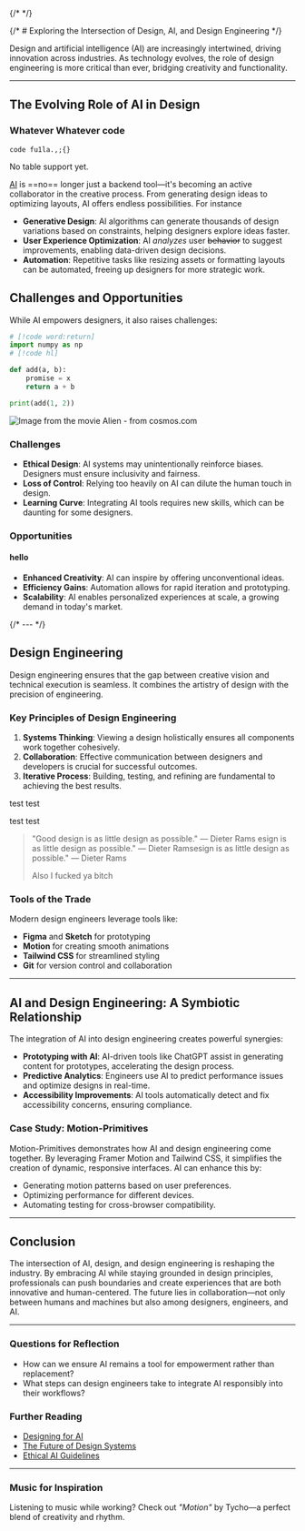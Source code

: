 {/* <Cover
  src="https://cdn.cosmos.so/affd4b79-e848-4dfd-bd42-5f2c4a847365?format=jpeg"
  alt="Image from the movie Alien - from cosmos.com"
  caption="cosmos.com"
/> */}

<TOC title="Exploring the Intersection of Design, AI, and Design Engineering" />



{/* # Exploring the Intersection of Design, AI, and Design Engineering */}

Design and artificial intelligence (AI) are increasingly intertwined, driving innovation across industries. As technology evolves, the role of design engineering is more critical than ever, bridging creativity and functionality.


---

## The Evolving Role of AI in Design

### Whatever Whatever code

`code fu1la.,;{}`

No table support yet.

[AI](https://github.com/stanley-utf8) is ==no== longer just a backend tool—it's becoming an active collaborator in the creative process. From generating design ideas to optimizing layouts, AI offers endless possibilities. For instance

- **Generative Design**: AI algorithms can generate thousands of design variations based on constraints, helping designers explore ideas faster.
- **User Experience Optimization**: AI *analyzes* user ~~behavior~~ to suggest improvements, enabling data-driven design decisions.
- **Automation**: Repetitive tasks like resizing assets or formatting layouts can be automated, freeing up designers for more strategic work.

## Challenges and Opportunities

While AI empowers designers, it also raises challenges:

<Cover
  src="trading-fours1.png"
  alt="Image from the movie Alien - from cosmos.com"
  caption="cosmosasdpiwcom"
/>

```python  showLineNumbers
# [!code word:return]
import numpy as np  
# [!code hl]

def add(a, b):
    promise = x
    return a + b 

print(add(1, 2))
```


<img
  src="trading-fours1.png"
  alt="Image from the movie Alien - from cosmos.com"
  caption="cosmos.com"
/>


### Challenges

- **Ethical Design**: AI systems may unintentionally reinforce biases. Designers must ensure inclusivity and fairness.
- **Loss of Control**: Relying too heavily on AI can dilute the human touch in design.
- **Learning Curve**: Integrating AI tools requires new skills, which can be daunting for some designers.

### Opportunities
#### hello

- **Enhanced Creativity**: AI can inspire by offering unconventional ideas.
- **Efficiency Gains**: Automation allows for rapid iteration and prototyping.
- **Scalability**: AI enables personalized experiences at scale, a growing demand in today's market.

{/* --- */}

<StarDivider variant={1} className="fill-zinc-900 dark:fill-red-400 transition-colors" />

## Design Engineering

Design engineering ensures that the gap between creative vision and technical execution is seamless. It combines the artistry of design with the precision of engineering.

### Key Principles of Design Engineering

1. **Systems Thinking**: Viewing a design holistically ensures all components work together cohesively.
2. **Collaboration**: Effective communication between designers and developers is crucial for successful outcomes.
3. **Iterative Process**: Building, testing, and refining are fundamental to achieving the best results.

test test

test test

> "Good design is as little design as possible." — Dieter Rams esign is as little design as possible." — Dieter Ramsesign is as little design as possible." — Dieter Rams
>
> Also I fucked ya bitch

### Tools of the Trade

Modern design engineers leverage tools like:

- **Figma** and **Sketch** for prototyping
- **Motion** for creating smooth animations
- **Tailwind CSS** for streamlined styling
- **Git** for version control and collaboration

---

## AI and Design Engineering: A Symbiotic Relationship

The integration of AI into design engineering creates powerful synergies:

- **Prototyping with AI**: AI-driven tools like ChatGPT assist in generating content for prototypes, accelerating the design process.
- **Predictive Analytics**: Engineers use AI to predict performance issues and optimize designs in real-time.
- **Accessibility Improvements**: AI tools automatically detect and fix accessibility concerns, ensuring compliance.

### Case Study: Motion-Primitives

Motion-Primitives demonstrates how AI and design engineering come together. By leveraging Framer Motion and Tailwind CSS, it simplifies the creation of dynamic, responsive interfaces. AI can enhance this by:

- Generating motion patterns based on user preferences.
- Optimizing performance for different devices.
- Automating testing for cross-browser compatibility.

---

## Conclusion

The intersection of AI, design, and design engineering is reshaping the industry. By embracing AI while staying grounded in design principles, professionals can push boundaries and create experiences that are both innovative and human-centered. The future lies in collaboration—not only between humans and machines but also among designers, engineers, and AI.

---

### Questions for Reflection

- How can we ensure AI remains a tool for empowerment rather than replacement?
- What steps can design engineers take to integrate AI responsibly into their workflows?

### Further Reading

- [Designing for AI](https://example.com/designing-for-ai)
- [The Future of Design Systems](https://example.com/future-design-systems)
- [Ethical AI Guidelines](https://example.com/ethical-ai)

---

### Music for Inspiration

Listening to music while working? Check out _"Motion"_ by Tycho—a perfect blend of creativity and rhythm.

